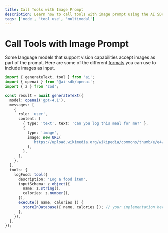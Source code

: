 ---
title: Call Tools with Image Prompt
description: Learn how to call tools with image prompt using the AI SDK and Node
tags: ['node', 'tool use', 'multimodal']
---

# Call Tools with Image Prompt

Some language models that support vision capabilities accept images as part of the prompt. Here are some of the different [formats](/docs/reference/ai-sdk-core/generate-text#content-image) you can use to include images as input.

```ts
import { generateText, tool } from 'ai';
import { openai } from '@ai-sdk/openai';
import { z } from 'zod';

const result = await generateText({
  model: openai('gpt-4.1'),
  messages: [
    {
      role: 'user',
      content: [
        { type: 'text', text: 'can you log this meal for me?' },
        {
          type: 'image',
          image: new URL(
            'https://upload.wikimedia.org/wikipedia/commons/thumb/e/e4/Cheeseburger_%2817237580619%29.jpg/640px-Cheeseburger_%2817237580619%29.jpg',
          ),
        },
      ],
    },
  ],
  tools: {
    logFood: tool({
      description: 'Log a food item',
      inputSchema: z.object({
        name: z.string(),
        calories: z.number(),
      }),
      execute({ name, calories }) {
        storeInDatabase({ name, calories }); // your implementation here
      },
    }),
  },
});
```
